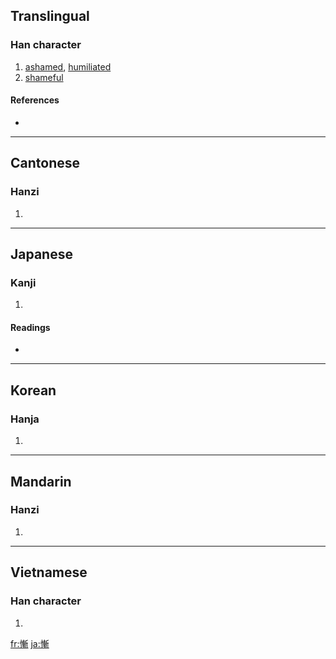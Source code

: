 {{also|惭}}
==Translingual==

===Han character===
{{Han char|rn=61|rad=心|as=11|sn=14|four=9202<sub>1</sub>|canj=心十十中 (PJJL)}}

# [[ashamed]], [[humiliated]]
# [[shameful]]

====References====
* {{Han ref|kx=0398.400|dkj=11096|dj=0738.050|hdz=42344.200|uh=615A|ud=24922|bh=BA46|bd=47686}}

----

==Cantonese==

===Hanzi===
{{yue-hanzi|jyut=|y=chaam4|sim=惭}}

# {{defn|Cantonese|sort=心11}}

----

==Japanese==

===Kanji===
{{ja-kanji|grade=|rs=心11}}

# {{defn|Japanese}}

====Readings====
* {{ja-readings|on=[[ざん]] (zan)|kun=[[はじる]] (hajiru), [[はじ]] (haji)}}

----

==Korean==

===Hanja===
{{ko-hanja|hangeul=참|eumhun=|rv=cham|mr=ch'am|y=cham}}

# {{defn|Korean|sort=心11}}

----

==Mandarin==

===Hanzi===
{{cmn-hanzi|sim=惭|pin=[[cán]] ([[can2]])|wg=ts'an<sup>2</sup>}}

# {{defn|Mandarin|sort=心11}}

----

==Vietnamese==

===Han character===
{{vi-hantu|[[tàm]], [[tuồm]], [[tam]], [[tom]], [[tùm]]|rs=心11}}

# {{defn|Vietnamese|sort=心11}}

[[fr:慚]]
[[ja:慚]]